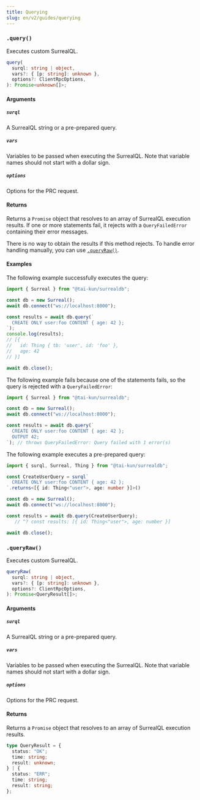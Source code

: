 ```yaml
---
title: Querying
slug: en/v2/guides/querying
---
```



### `.query()` <Badge variant="instance" /><Badge variant="method" />

Executes custom SurrealQL.

```ts
query(
  surql: string | object,
  vars?: { [p: string]: unknown },
  options?: ClientRpcOptions,
): Promise<unknown[]>;
```

#### Arguments

##### `surql`

A SurrealQL string or a pre-prepared query.

##### `vars`

Variables to be passed when executing the SurrealQL. Note that variable names should not start with a dollar sign.

##### `options`

Options for the PRC request.

#### Returns

Returns a `Promise` object that resolves to an array of SurrealQL execution results. If one or more statements fail, it rejects with a `QueryFailedError` containing their error messages.

There is no way to obtain the results if this method rejects. To handle error handling manually, you can use [`.queryRaw()`](#queryraw).

#### Examples

The following example successfully executes the query:

```ts
import { Surreal } from "@tai-kun/surrealdb";

const db = new Surreal();
await db.connect("ws://localhost:8000");

const results = await db.query(`
  CREATE ONLY user:foo CONTENT { age: 42 };
`);
console.log(results);
// [{
//   id: Thing { tb: 'user', id: 'foo' },
//   age: 42
// }]

await db.close();
```

The following example fails because one of the statements fails, so the query is rejected with a `QueryFailedError`:

```ts
import { Surreal } from "@tai-kun/surrealdb";

const db = new Surreal();
await db.connect("ws://localhost:8000");

const results = await db.query(`
  CREATE ONLY user:foo CONTENT { age: 42 };
  OUTPUT 42;
`); // throws QueryFailedError: Query failed with 1 error(s)
```

The following example executes a pre-prepared query:

```ts
import { surql, Surreal, Thing } from "@tai-kun/surrealdb";

const CreateUserQuery = surql`
  CREATE ONLY user:foo CONTENT { age: 42 };
`.returns<[{ id: Thing<"user">, age: number }]>()

const db = new Surreal();
await db.connect("ws://localhost:8000");

const results = await db.query(CreateUserQuery);
   // ^? const results: [{ id: Thing<"user">, age: number }]

await db.close();
```

### `.queryRaw()` <Badge variant="instance" /><Badge variant="method" />

Executes custom SurrealQL.

```ts
queryRaw(
  surql: string | object,
  vars?: { [p: string]: unknown },
  options?: ClientRpcOptions,
): Promise<QueryResult[]>;
```

#### Arguments

##### `surql`

A SurrealQL string or a pre-prepared query.

##### `vars`

Variables to be passed when executing the SurrealQL. Note that variable names should not start with a dollar sign.

##### `options`

Options for the PRC request.

#### Returns

Returns a `Promise` object that resolves to an array of SurrealQL execution results.

```ts
type QueryResult = {
  status: "OK";
  time: string;
  result: unknown;
} | {
  status: "ERR";
  time: string;
  result: string;
};
```
